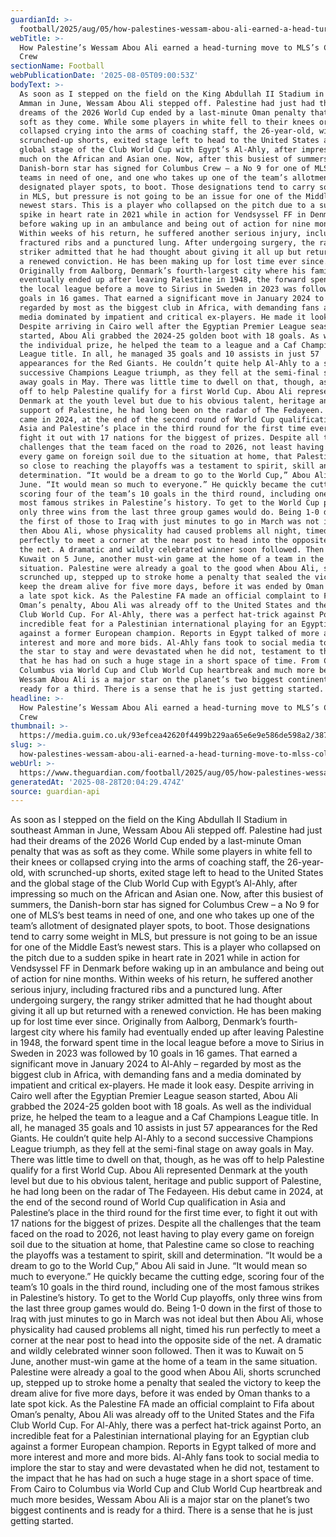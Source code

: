 ```yaml
---
guardianId: >-
  football/2025/aug/05/how-palestines-wessam-abou-ali-earned-a-head-turning-move-to-mlss-columbus-crew
webTitle: >-
  How Palestine’s Wessam Abou Ali earned a head-turning move to MLS’s Columbus
  Crew
sectionName: Football
webPublicationDate: '2025-08-05T09:00:53Z'
bodyText: >-
  As soon as I stepped on the field on the King Abdullah II Stadium in southeast
  Amman in June, Wessam Abou Ali stepped off. Palestine had just had their
  dreams of the 2026 World Cup ended by a last-minute Oman penalty that was as
  soft as they come. While some players in white fell to their knees or
  collapsed crying into the arms of coaching staff, the 26-year-old, with
  scrunched-up shorts, exited stage left to head to the United States and the
  global stage of the Club World Cup with Egypt’s Al-Ahly, after impressing so
  much on the African and Asian one. Now, after this busiest of summers, the
  Danish-born star has signed for Columbus Crew – a No 9 for one of MLS’s best
  teams in need of one, and one who takes up one of the team’s allotment of
  designated player spots, to boot. Those designations tend to carry some weight
  in MLS, but pressure is not going to be an issue for one of the Middle East’s
  newest stars. This is a player who collapsed on the pitch due to a sudden
  spike in heart rate in 2021 while in action for Vendsyssel FF in Denmark
  before waking up in an ambulance and being out of action for nine months.
  Within weeks of his return, he suffered another serious injury, including
  fractured ribs and a punctured lung. After undergoing surgery, the rangy
  striker admitted that he had thought about giving it all up but returned with
  a renewed conviction. He has been making up for lost time ever since.
  Originally from Aalborg, Denmark’s fourth-largest city where his family had
  eventually ended up after leaving Palestine in 1948, the forward spent time in
  the local league before a move to Sirius in Sweden in 2023 was followed by 10
  goals in 16 games. That earned a significant move in January 2024 to Al-Ahly –
  regarded by most as the biggest club in Africa, with demanding fans and a
  media dominated by impatient and critical ex-players. He made it look easy.
  Despite arriving in Cairo well after the Egyptian Premier League season
  started, Abou Ali grabbed the 2024-25 golden boot with 18 goals. As well as
  the individual prize, he helped the team to a league and a Caf Champions
  League title. In all, he managed 35 goals and 10 assists in just 57
  appearances for the Red Giants. He couldn’t quite help Al-Ahly to a second
  successive Champions League triumph, as they fell at the semi-final stage on
  away goals in May. There was little time to dwell on that, though, as he was
  off to help Palestine qualify for a first World Cup. Abou Ali represented
  Denmark at the youth level but due to his obvious talent, heritage and public
  support of Palestine, he had long been on the radar of The Fedayeen. His debut
  came in 2024, at the end of the second round of World Cup qualification in
  Asia and Palestine’s place in the third round for the first time ever, to
  fight it out with 17 nations for the biggest of prizes. Despite all the
  challenges that the team faced on the road to 2026, not least having to play
  every game on foreign soil due to the situation at home, that Palestine came
  so close to reaching the playoffs was a testament to spirit, skill and
  determination. “It would be a dream to go to the World Cup,” Abou Ali said in
  June. “It would mean so much to everyone.” He quickly became the cutting edge,
  scoring four of the team’s 10 goals in the third round, including one of the
  most famous strikes in Palestine’s history. To get to the World Cup playoffs,
  only three wins from the last three group games would do. Being 1-0 down in
  the first of those to Iraq with just minutes to go in March was not ideal but
  then Abou Ali, whose physicality had caused problems all night, timed his run
  perfectly to meet a corner at the near post to head into the opposite side of
  the net. A dramatic and wildly celebrated winner soon followed. Then it was to
  Kuwait on 5 June, another must-win game at the home of a team in the same
  situation. Palestine were already a goal to the good when Abou Ali, shorts
  scrunched up, stepped up to stroke home a penalty that sealed the victory to
  keep the dream alive for five more days, before it was ended by Oman thanks to
  a late spot kick. As the Palestine FA made an official complaint to Fifa about
  Oman’s penalty, Abou Ali was already off to the United States and the Fifa
  Club World Cup. For Al-Ahly, there was a perfect hat-trick against Porto, an
  incredible feat for a Palestinian international playing for an Egyptian club
  against a former European champion. Reports in Egypt talked of more and more
  interest and more and more bids. Al-Ahly fans took to social media to implore
  the star to stay and were devastated when he did not, testament to the impact
  that he has had on such a huge stage in a short space of time. From Cairo to
  Columbus via World Cup and Club World Cup heartbreak and much more besides,
  Wessam Abou Ali is a major star on the planet’s two biggest continents and is
  ready for a third. There is a sense that he is just getting started.
headline: >-
  How Palestine’s Wessam Abou Ali earned a head-turning move to MLS’s Columbus
  Crew
thumbnail: >-
  https://media.guim.co.uk/93efcea42620f4499b229aa65e6e9e586de598a2/387_0_3594_2877/500.jpg
slug: >-
  how-palestines-wessam-abou-ali-earned-a-head-turning-move-to-mlss-columbus-crew
webUrl: >-
  https://www.theguardian.com/football/2025/aug/05/how-palestines-wessam-abou-ali-earned-a-head-turning-move-to-mlss-columbus-crew
generatedAt: '2025-08-28T20:04:29.474Z'
source: guardian-api
---
```

As soon as I stepped on the field on the King Abdullah II Stadium in southeast Amman in June, Wessam Abou Ali stepped off. Palestine had just had their dreams of the 2026 World Cup ended by a last-minute Oman penalty that was as soft as they come. While some players in white fell to their knees or collapsed crying into the arms of coaching staff, the 26-year-old, with scrunched-up shorts, exited stage left to head to the United States and the global stage of the Club World Cup with Egypt’s Al-Ahly, after impressing so much on the African and Asian one. Now, after this busiest of summers, the Danish-born star has signed for Columbus Crew – a No 9 for one of MLS’s best teams in need of one, and one who takes up one of the team’s allotment of designated player spots, to boot. Those designations tend to carry some weight in MLS, but pressure is not going to be an issue for one of the Middle East’s newest stars. This is a player who collapsed on the pitch due to a sudden spike in heart rate in 2021 while in action for Vendsyssel FF in Denmark before waking up in an ambulance and being out of action for nine months. Within weeks of his return, he suffered another serious injury, including fractured ribs and a punctured lung. After undergoing surgery, the rangy striker admitted that he had thought about giving it all up but returned with a renewed conviction. He has been making up for lost time ever since. Originally from Aalborg, Denmark’s fourth-largest city where his family had eventually ended up after leaving Palestine in 1948, the forward spent time in the local league before a move to Sirius in Sweden in 2023 was followed by 10 goals in 16 games. That earned a significant move in January 2024 to Al-Ahly – regarded by most as the biggest club in Africa, with demanding fans and a media dominated by impatient and critical ex-players. He made it look easy. Despite arriving in Cairo well after the Egyptian Premier League season started, Abou Ali grabbed the 2024-25 golden boot with 18 goals. As well as the individual prize, he helped the team to a league and a Caf Champions League title. In all, he managed 35 goals and 10 assists in just 57 appearances for the Red Giants. He couldn’t quite help Al-Ahly to a second successive Champions League triumph, as they fell at the semi-final stage on away goals in May. There was little time to dwell on that, though, as he was off to help Palestine qualify for a first World Cup. Abou Ali represented Denmark at the youth level but due to his obvious talent, heritage and public support of Palestine, he had long been on the radar of The Fedayeen. His debut came in 2024, at the end of the second round of World Cup qualification in Asia and Palestine’s place in the third round for the first time ever, to fight it out with 17 nations for the biggest of prizes. Despite all the challenges that the team faced on the road to 2026, not least having to play every game on foreign soil due to the situation at home, that Palestine came so close to reaching the playoffs was a testament to spirit, skill and determination. “It would be a dream to go to the World Cup,” Abou Ali said in June. “It would mean so much to everyone.” He quickly became the cutting edge, scoring four of the team’s 10 goals in the third round, including one of the most famous strikes in Palestine’s history. To get to the World Cup playoffs, only three wins from the last three group games would do. Being 1-0 down in the first of those to Iraq with just minutes to go in March was not ideal but then Abou Ali, whose physicality had caused problems all night, timed his run perfectly to meet a corner at the near post to head into the opposite side of the net. A dramatic and wildly celebrated winner soon followed. Then it was to Kuwait on 5 June, another must-win game at the home of a team in the same situation. Palestine were already a goal to the good when Abou Ali, shorts scrunched up, stepped up to stroke home a penalty that sealed the victory to keep the dream alive for five more days, before it was ended by Oman thanks to a late spot kick. As the Palestine FA made an official complaint to Fifa about Oman’s penalty, Abou Ali was already off to the United States and the Fifa Club World Cup. For Al-Ahly, there was a perfect hat-trick against Porto, an incredible feat for a Palestinian international playing for an Egyptian club against a former European champion. Reports in Egypt talked of more and more interest and more and more bids. Al-Ahly fans took to social media to implore the star to stay and were devastated when he did not, testament to the impact that he has had on such a huge stage in a short space of time. From Cairo to Columbus via World Cup and Club World Cup heartbreak and much more besides, Wessam Abou Ali is a major star on the planet’s two biggest continents and is ready for a third. There is a sense that he is just getting started.
